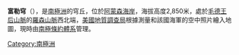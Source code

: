 {{unreferenced|time=2018-08-31T11:03:09+00:00}}
{{coord|86|38|S|156|18|W|source:GNIS|display=title}}

'''富勒穹'''（{{lang-en|Fuller Dome}}），是[[南極洲|南極洲]]的穹丘，位於[[阿蒙森海岸|阿蒙森海岸]]，海拔高度2,850米，處於[[毛德王后山脈|毛德王后山脈]]的[[羅森山脈|羅森山脈]]西北端，[[美國地質調查局|美國地質調查局]]根據測量和該國海軍的空中照片繪入地圖，現時由[[南極條約體系|南極條約體系]]管理。

{{Antarctica-geo-stub}}
[[Category:南極洲|Category:南極洲]]